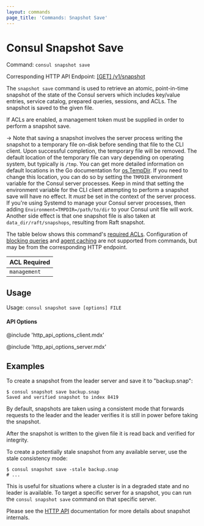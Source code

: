 ```yaml
---
layout: commands
page_title: 'Commands: Snapshot Save'
---
```


# Consul Snapshot Save

Command: `consul snapshot save`

Corresponding HTTP API Endpoint: [\[GET\] /v1/snapshot](/api-docs/snapshot#generate-snapshot)

The `snapshot save` command is used to retrieve an atomic, point-in-time snapshot
of the state of the Consul servers which includes key/value entries,
service catalog, prepared queries, sessions, and ACLs. The snapshot is saved to
the given file.

If ACLs are enabled, a management token must be supplied in order to perform
a snapshot save.

-> Note that saving a snapshot involves the server process writing the snapshot to a
temporary file on-disk before sending that file to the CLI client. Upon successful completion,
the temporary file will be removed. The default location of the temporary file
can vary depending on operating system, but typically is `/tmp`. You can get more detailed
information on default locations in the Go documentation for [os.TempDir](https://golang.org/pkg/os/#TempDir).
If you need to change this location, you can do so by setting the `TMPDIR` environment
variable for the Consul server processes. Keep in mind that setting the environment variable for
the CLI client attempting to perform a snapshot save will have no effect. It _must_ be set in
the context of the server process. If you're using Systemd to manage your Consul server
processes, then adding `Environment=TMPDIR=/path/to/dir` to your Consul unit file will work.
Another side effect is that one snapshot file is also taken at `data_dir/raft/snapshops`,
resulting from Raft snapshot.

The table below shows this command's [required ACLs](/api-docs/api-structure#authentication). Configuration of
[blocking queries](/api-docs/features/blocking) and [agent caching](/api-docs/features/caching)
are not supported from commands, but may be from the corresponding HTTP endpoint.

| ACL Required |
| ------------ |
| `management` |

## Usage

Usage: `consul snapshot save [options] FILE`

#### API Options

@include 'http_api_options_client.mdx'

@include 'http_api_options_server.mdx'

## Examples

To create a snapshot from the leader server and save it to "backup.snap":

```shell-session
$ consul snapshot save backup.snap
Saved and verified snapshot to index 8419
```

By default, snapshots are taken using a consistent mode that forwards requests
to the leader and the leader verifies it is still in power before taking the
snapshot.

After the snapshot is written to the given file it is read back and verified for
integrity.

To create a potentially stale snapshot from any available server, use the stale
consistency mode:

```shell-session
$ consul snapshot save -stale backup.snap
# ...
```

This is useful for situations where a cluster is in a degraded state and no
leader is available. To target a specific server for a snapshot, you can run
the `consul snapshot save` command on that specific server.

Please see the [HTTP API](/api-docs/snapshot) documentation for
more details about snapshot internals.
